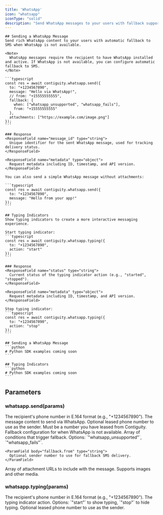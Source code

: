 ```yaml
---
title: 'WhatsApp'
icon: "whatsapp"
iconType: "solid"
description: "Send WhatsApp messages to your users with fallback support, using Contiguity."
---
```


<Tabs>
  <Tab title="JavaScript" icon="js">
    <InstallJS />
    
    ## Sending a WhatsApp Message
    Send rich WhatsApp content to your users with automatic fallback to SMS when WhatsApp is not available.

    <Note>
      WhatsApp messages require the recipient to have WhatsApp installed and active. If WhatsApp is not available, you can configure automatic fallback to SMS.
    </Note>

    ```typescript
    const res = await contiguity.whatsapp.send({
      to: "+1234567890",
      message: "Hello via WhatsApp!",
      // from: "+15555555555",
      fallback: { 
        when: ["whatsapp_unsupported", "whatsapp_fails"], 
        from: "+15555555555" 
      },
      attachments: ["https://example.com/image.png"]
    });
    ```

    ### Response
    <ResponseField name="message_id" type="string">
      Unique identifier for the sent WhatsApp message, used for tracking delivery status.
    </ResponseField>

    <ResponseField name="metadata" type="object">
      Request metadata including ID, timestamp, and API version.
    </ResponseField>

    You can also send a simple WhatsApp message without attachments:

    ```typescript
    const res = await contiguity.whatsapp.send({
      to: "+1234567890",
      message: "Hello from your app!"
    });
    ```

    ## Typing Indicators
    Show typing indicators to create a more interactive messaging experience.

    Start typing indicator:
    ```typescript
    const res = await contiguity.whatsapp.typing({
      to: "+1234567890", 
      action: "start"
    });
    ```

    ### Response
    <ResponseField name="status" type="string">
      Current status of the typing indicator action (e.g., "started", "stopped").
    </ResponseField>

    <ResponseField name="metadata" type="object">
      Request metadata including ID, timestamp, and API version.
    </ResponseField>

    Stop typing indicator:
    ```typescript
    const res = await contiguity.whatsapp.typing({
      to: "+1234567890", 
      action: "stop"
    });
    ```
  </Tab>
  
  <Tab title="Python" icon="python">
    <InstallPY />
    
    ## Sending a WhatsApp Message
    ```python
    # Python SDK examples coming soon
    ```
    
    ## Typing Indicators
    ```python
    # Python SDK examples coming soon
    ```
  </Tab>
</Tabs>

## Parameters

### whatsapp.send(params)

<ParamField body="to" type="string" required>
  The recipient's phone number in E.164 format (e.g., "+1234567890").
</ParamField>

<ParamField body="message" type="string" required>
  The message content to send via WhatsApp.
</ParamField>

<ParamField body="from" type="string">
  Optional leased phone number to use as the sender. Must be a number you have leased from Contiguity.
</ParamField>

<ParamField body="fallback" type="object">
  Fallback configuration for when WhatsApp is not available.
  
  <Expandable title="Fallback object properties">
    <ParamField body="fallback.when" type="string[]">
      Array of conditions that trigger fallback. Options: `"whatsapp_unsupported"`, `"whatsapp_fails"`.
    </ParamField>
    
    <ParamField body="fallback.from" type="string">
      Optional sender number to use for fallback SMS delivery.
    </ParamField>
  </Expandable>
</ParamField>

<ParamField body="attachments" type="string[]">
  Array of attachment URLs to include with the message. Supports images and other media.
</ParamField>

### whatsapp.typing(params)

<ParamField body="to" type="string" required>
  The recipient's phone number in E.164 format (e.g., "+1234567890").
</ParamField>

<ParamField body="action" type="string" required>
  The typing indicator action. Options: `"start"` to show typing, `"stop"` to hide typing.
</ParamField>

<ParamField body="from" type="string">
  Optional leased phone number to use as the sender.
</ParamField>


<Snippet />

